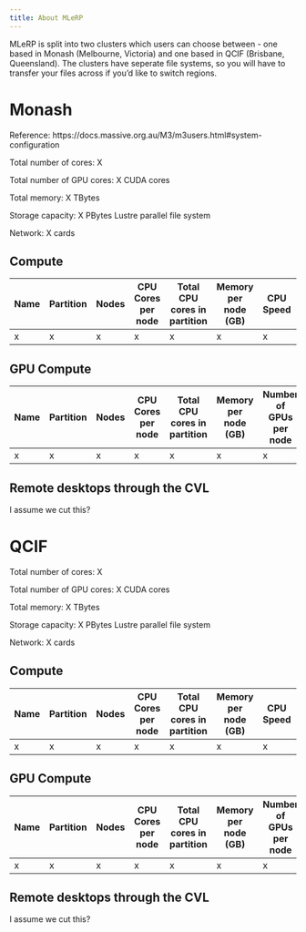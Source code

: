 ```yaml
---
title: About MLeRP
---
```

MLeRP is split into two clusters which users can choose between - one based in Monash (Melbourne, Victoria) and one based in QCIF (Brisbane, Queensland). The clusters have seperate file systems, so you will have to transfer your files across if you'd like to switch regions.

# Monash
Reference: https://docs.massive.org.au/M3/m3users.html#system-configuration

Total number of cores: X

Total number of GPU cores: X CUDA cores

Total memory: X TBytes

Storage capacity: X PBytes Lustre parallel file system

Network: X cards

## Compute

| Name | Partition | Nodes | CPU Cores per node | Total CPU cores in partition | Memory per node (GB) | CPU Speed | Processor model | Codename |
|-|-|-|-|-|-|-|-|-|
|x|x|x|x|x|x|x|x|x|

## GPU Compute


| Name | Partition | Nodes | CPU Cores per node | Total CPU cores in partition | Memory per node (GB) | Number of GPUs per node | Total GPUs in partition | GPU model | GPU cores per card | CPU Speed | Processor model | Codename |
|-|-|-|-|-|-|-|-|-|-|-|-|-|
|x|x|x|x|x|x|x|x|x|x|x|x|x|

## Remote desktops through the CVL
I assume we cut this?

# QCIF
Total number of cores: X

Total number of GPU cores: X CUDA cores

Total memory: X TBytes

Storage capacity: X PBytes Lustre parallel file system

Network: X cards

## Compute

| Name | Partition | Nodes | CPU Cores per node | Total CPU cores in partition | Memory per node (GB) | CPU Speed | Processor model | Codename |
|-|-|-|-|-|-|-|-|-|
|x|x|x|x|x|x|x|x|x|

## GPU Compute


| Name | Partition | Nodes | CPU Cores per node | Total CPU cores in partition | Memory per node (GB) | Number of GPUs per node | Total GPUs in partition | GPU model | GPU cores per card | CPU Speed | Processor model | Codename |
|-|-|-|-|-|-|-|-|-|-|-|-|-|
|x|x|x|x|x|x|x|x|x|x|x|x|x|

## Remote desktops through the CVL
I assume we cut this?